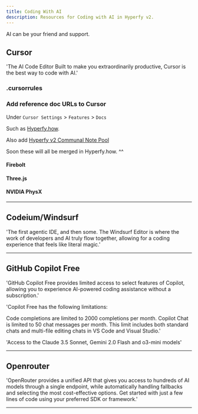 ```yaml
---
title: Coding With AI
description: Resources for Coding with AI in Hyperfy v2.
---
```



<Aside type="tip">AI can be your friend and support.</Aside>


## Cursor

'The AI Code Editor
Built to make you extraordinarily productive,
Cursor is the best way to code with AI.'

<LinkCard title="Download Cursor AI Code Editor" href="https://www.cursor.com/" />



### .cursorrules

<LinkCard title="You can add Project Rules" href="https://docs.cursor.com/context/rules-for-ai" />


### Add reference doc URLs to Cursor


Under `Cursor Settings` > `Features` > `Docs`


<LinkCard title="
Add reference to Custom Docs" href="https://docs.cursor.com/context/@-symbols/@-docs#docs" />


Such as [Hyperfy.how](https://hyperfy.how/).

Also add [Hyperfy v2 Communal Note Pool](https://hackmd.io/@metamike/hyperfy-communal-note-pool)

Soon these will all be merged in Hyperfy.how. ^^

#### Firebolt

<LinkCard title="You can also add [Firebolt docs" href="https://firebolt.dev/docs" />


#### Three.js

<LinkCard title="Add Three.js docs" href="https://threejs.org/docs/" />


#### NVIDIA PhysX

<LinkCard title="Add NVIDIA PhysX docs" href="https://nvidia-omniverse.github.io/PhysX/physx/5.5.1/index.html" />

---

## Codeium/Windsurf

'The first agentic IDE, and then some. The Windsurf Editor is where the work of developers and AI truly flow together, allowing for a coding experience that feels like literal magic.'

<LinkCard title="Codeium in VSCode" href="https://codeium.com/vscode_tutorial" />

<LinkCard title="Download Windsurf Editor" href="https://codeium.com/windsurf" />


---

## GitHub Copilot Free

'GitHub Copilot Free provides limited access to select features of Copilot, allowing you to experience AI-powered coding assistance without a subscription.'

'Copilot Free has the following limitations:

Code completions are limited to 2000 completions per month.
Copilot Chat is limited to 50 chat messages per month. This limit includes both standard chats and multi-file editing chats in VS Code and Visual Studio.'

'Access to the Claude 3.5 Sonnet, Gemini 2.0 Flash and o3-mini models'

<LinkCard title="GitHub Copilot Free in you GitHub Free Account" href="https://docs.github.com/en/copilot/managing-copilot/managing-copilot-as-an-individual-subscriber/about-github-copilot-free" />

---

## Openrouter

'OpenRouter provides a unified API that gives you access to hundreds of AI models through a single endpoint, while automatically handling fallbacks and selecting the most cost-effective options. Get started with just a few lines of code using your preferred SDK or framework.'

<LinkCard title="Openrouter Quick Start" href="https://openrouter.ai/docs/quickstart" />


<LinkCard title="You can also pay in Crypto for models " href="https://openrouter.ai/docs/use-cases/crypto-api" />


<LinkCard title="Such as Claude 3.5 Sonnet" href="https://openrouter.ai/anthropic/claude-3.5-sonnet" />


---


